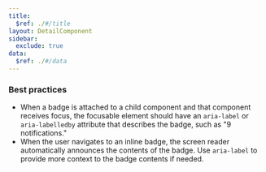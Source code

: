 ```yaml
---
title:
  $ref: ./#/title
layout: DetailComponent
sidebar:
  exclude: true
data:
  $ref: ./#/data
---
```


### Best practices

- When a badge is attached to a child component and that component receives focus, the focusable element should have an `aria-label` or `aria-labelledby` attribute that describes the badge, such as "9 notifications."
- When the user navigates to an inline badge, the screen reader automatically announces the contents of the badge. Use `aria-label` to provide more context to the badge contents if needed.
